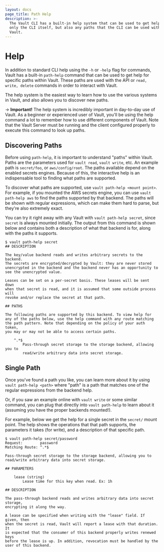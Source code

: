 ```yaml
---
layout: docs
page_title: Path Help
description: >-
  The Vault CLI has a built-in help system that can be used to get help for not
  only the CLI itself, but also any paths that the CLI can be used with within
  Vault.
---
```


# Help

In addition to standard CLI help using the `-h` or `-help` flag for
commands, Vault has a built-in `path-help` command that can be used to get
help for specific paths within Vault. These paths are used with the
API or `read, write, delete` commands in order to interact with Vault.

The help system is the easiest way to learn how to use the various systems
in Vault, and also allows you to discover new paths.

-> **Important!** The help system is incredibly important in day-to-day
use of Vault. As a beginner or experienced user of Vault, you'll be using
the help command a lot to remember how to use different components of
Vault. Note that the Vault Server must be running and the client configured
properly to execute this command to look up paths.

## Discovering Paths

Before using `path-help`, it is important to understand "paths" within Vault.
Paths are the parameters used for `vault read`, `vault write`, etc. An
example path is `secret/foo`, or `aws/config/root`. The paths available
depend on the enabled secrets engines. Because of this, the interactive
help is an indispensable tool to finding what paths are supported.

To discover what paths are supported, use `vault path-help <mount point>`.
For example, if you mounted the AWS secrets engine, you can use
`vault path-help aws` to find the paths supported by that backend. The paths
will be shown with regular expressions, which can make them hard to
parse, but they're also extremely exact.

You can try it right away with any Vault with `vault path-help secret`, since
`secret` is always mounted initially. The output from this command is shown
below and contains both a description of what that backend is for, along with
the paths it supports.

```shell-session
$ vault path-help secret
## DESCRIPTION

The key/value backend reads and writes arbitrary secrets to the backend.
The secrets are encrypted/decrypted by Vault: they are never stored
unencrypted in the backend and the backend never has an opportunity to
see the unencrypted value.

Leases can be set on a per-secret basis. These leases will be sent down
when that secret is read, and it is assumed that some outside process will
revoke and/or replace the secret at that path.

## PATHS

The following paths are supported by this backend. To view help for
any of the paths below, use the help command with any route matching
the path pattern. Note that depending on the policy of your auth token,
you may or may not be able to access certain paths.

    ^.*$
        Pass-through secret storage to the storage backend, allowing you to
        read/write arbitrary data into secret storage.
```

## Single Path

Once you've found a path you like, you can learn more about it by
using `vault path-help <path>` where "path" is a path that matches one of the
regular expressions from the backend help.

Or, if you saw an example online with `vault write` or some similar
command, you can plug that directly into `vault path-help` to learn about it
(assuming you have the proper backends mounted!).

For example, below we get the help for a single secret in the `secret/`
mount point. The help shows the operations that that path supports, the
parameters it takes (for write), and a description of that specific path.

```shell-session
$ vault path-help secret/password
Request:        password
Matching Route: ^.*$

Pass-through secret storage to the storage backend, allowing you to
read/write arbitrary data into secret storage.

## PARAMETERS

    lease (string)
        Lease time for this key when read. Ex: 1h

## DESCRIPTION

The pass-through backend reads and writes arbitrary data into secret storage,
encrypting it along the way.

A lease can be specified when writing with the "lease" field. If given, then
when the secret is read, Vault will report a lease with that duration. It
is expected that the consumer of this backend properly writes renewed keys
before the lease is up. In addition, revocation must be handled by the
user of this backend.
```

